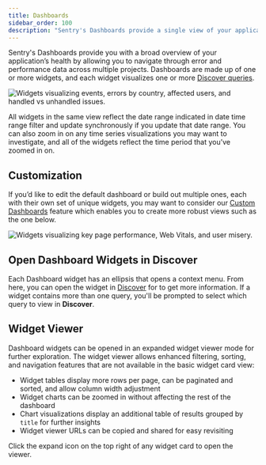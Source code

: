 ```yaml
---
title: Dashboards
sidebar_order: 100
description: "Sentry's Dashboards provide a single view of your application's health, including the ability to navigate issues and performance across multiple projects."
---
```


<Include name="feature-available-for-plan-team.mdx" />

Sentry's <SandboxLink scenario="dashboards" projectSlug="react">Dashboards</SandboxLink> provide you with a broad overview of your application’s health by allowing you to navigate through error and performance data across multiple projects. Dashboards are made up of one or more widgets, and each widget visualizes one or more [Discover queries](/product/explore/discover-queries/).

![Widgets visualizing events, errors by country, affected users, and handled vs unhandled issues.](./img/dashboard-default.png)

All widgets in the same view reflect the date range indicated in date time range filter and update synchronously if you update that date range. You can also zoom in on any time series visualizations you may want to investigate, and all of the widgets reflect the time period that you’ve zoomed in on.

## Customization

If you’d like to edit the default dashboard or build out multiple ones, each with their own set of unique widgets, you may want to consider our [Custom Dashboards](/product/dashboards/custom-dashboards/) feature which enables you to create more robust views such as the one below.

![Widgets visualizing key page performance, Web Vitals, and user misery.](./img/dashboard-custom.png)

## Open Dashboard Widgets in Discover

Each <SandboxLink scenario="dashboards" projectSlug="react">Dashboard</SandboxLink> widget has an ellipsis that opens a context menu. From here, you can open the widget in [Discover](/product/explore/discover-queries/) for to get more information. If a widget contains more than one query, you'll be prompted to select which query to view in **Discover**.

## Widget Viewer

Dashboard widgets can be opened in an expanded widget viewer mode for further exploration. The widget viewer allows enhanced filtering, sorting, and navigation features that are not available in the basic widget card view:

- Widget tables display more rows per page, can be paginated and sorted, and allow column width adjustment
- Widget charts can be zoomed in without affecting the rest of the dashboard
- Chart visualizations display an additional table of results grouped by `title` for further insights
- Widget viewer URLs can be copied and shared for easy revisiting

Click the expand icon on the top right of any widget card to open the viewer.
